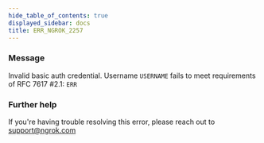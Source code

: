 ```yaml
---
hide_table_of_contents: true
displayed_sidebar: docs
title: ERR_NGROK_2257
---
```


### Message

Invalid basic auth credential. Username `USERNAME` fails to meet requirements of RFC 7617 #2.1: `ERR`

### Further help

If you're having trouble resolving this error, please reach out to [support@ngrok.com](mailto:support@ngrok.com?subject=Help%20with%20ERR_NGROK_2257)
